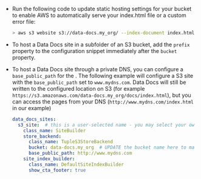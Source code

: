 
- Run the following code to update static hosting settings for your bucket to enable AWS to automatically serve your index.html file or a custom error file:

  ```bash
  > aws s3 website s3://data-docs.my_org/ --index-document index.html
  ```


- To host a Data Docs site in a subfolder of an S3 bucket, add the ``prefix`` property to the configuration snippet immediately after the ``bucket`` property.

- To host a Data Docs site through a private DNS, you can configure a ``base_public_path`` for the <TechnicalTag relative="../../../../" tag="data_docs_store" text="Data Docs Store" />.  The following example will configure a S3 site with the ``base_public_path`` set to ``www.mydns.com``.  Data Docs will still be written to the configured location on S3 (for example ``https://s3.amazonaws.com/data-docs.my_org/docs/index.html``), but you can access the pages from your DNS (``http://www.mydns.com/index.html`` in our example)

  ```YAML title="YAML"
  data_docs_sites:
    s3_site:  # this is a user-selected name - you may select your own
      class_name: SiteBuilder
      store_backend:
        class_name: TupleS3StoreBackend
        bucket: data-docs.my_org  # UPDATE the bucket name here to match the bucket you configured above.
        base_public_path: http://www.mydns.com
      site_index_builder:
        class_name: DefaultSiteIndexBuilder
        show_cta_footer: true
   ```

